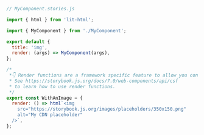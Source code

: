 ```js
// MyComponent.stories.js

import { html } from 'lit-html';

import { MyComponent } from './MyComponent';

export default {
  title: 'img',
  render: (args) => MyComponent(args),
};

/*
 *👇 Render functions are a framework specific feature to allow you control on how the component renders.
 * See https://storybook.js.org/docs/7.0/web-components/api/csf
 * to learn how to use render functions.
 */
export const WithAnImage = {
  render: () => html`<img
    src="https://storybook.js.org/images/placeholders/350x150.png"
    alt="My CDN placeholder"
  />`,
};
```
